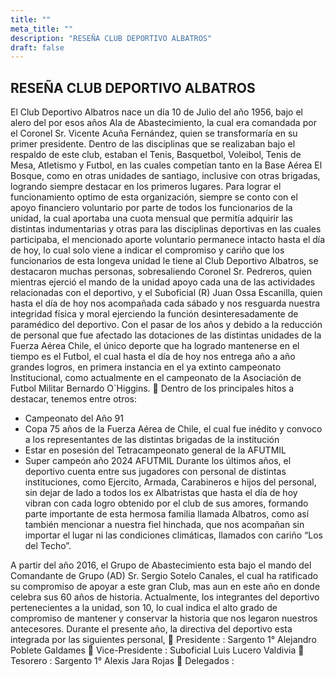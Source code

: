 ```yaml
---
title: ""
meta_title: ""
description: "RESEÑA CLUB DEPORTIVO ALBATROS"
draft: false
---
```


## RESEÑA CLUB DEPORTIVO ALBATROS

El Club Deportivo Albatros nace un día 10 de Julio del año 1956, bajo el
alero del por esos años Ala de Abastecimiento, la cual era comandada por el
Coronel Sr. Vicente Acuña Fernández, quien se transformaría en su primer
presidente.
Dentro de las disciplinas que se realizaban bajo el respaldo de este club,
estaban el Tenis, Basquetbol, Voleibol, Tenis de Mesa, Atletismo y Futbol, en las
cuales competían tanto en la Base Aérea El Bosque, como en otras unidades de
santiago, inclusive con otras brigadas, logrando siempre destacar en los primeros
lugares.
Para lograr el funcionamiento optimo de esta organización, siempre se
conto con el apoyo financiero voluntario por parte de todos los funcionarios de la
unidad, la cual aportaba una cuota mensual que permitía adquirir las distintas
indumentarias y otras para las disciplinas deportivas en las cuales participaba, el
mencionado aporte voluntario permanece intacto hasta el día de hoy, lo cual solo
viene a indicar el compromiso y cariño que los funcionarios de esta longeva unidad
le tiene al Club Deportivo Albatros, se destacaron muchas personas, sobresaliendo
Coronel Sr. Pedreros, quien mientras ejerció el mando de la unidad apoyo cada una
de las actividades relacionadas con el deportivo, y el Suboficial (R) Juan Ossa
Escanilla, quien hasta el día de hoy nos acompañada cada sábado y nos resguarda
nuestra integridad física y moral ejerciendo la función desinteresadamente de
paramédico del deportivo.
Con el pasar de los años y debido a la reducción de personal que fue
afectado las dotaciones de las distintas unidades de la Fuerza Aérea Chile, el único
deporte que ha logrado mantenerse en el tiempo es el Futbol, el cual hasta el día de
hoy nos entrega año a año grandes logros, en primera instancia en el ya extinto
campeonato Institucional, como actualmente en el campeonato de la Asociación de
Futbol Militar Bernardo O`Higgins.
 Dentro de los principales hitos a destacar, tenemos entre otros:

- Campeonato del Año 91
- Copa 75 años de la Fuerza Aérea de Chile, el cual fue inédito y
  convoco a los representantes de las distintas brigadas de la
  institución
- Estar en posesión del Tetracampeonato general de la AFUTMIL
- Super campeón año 2024 AFUTMIL
  Durante los últimos años, el deportivo cuenta entre sus jugadores con
  personal de distintas instituciones, como Ejercito, Armada, Carabineros e hijos del
  personal, sin dejar de lado a todos los ex Albatristas que hasta el día de hoy vibran
  con cada logro obtenido por el club de sus amores, formando parte importante de
  esta hermosa familia llamada Albatros, como así también mencionar a nuestra fiel
  hinchada, que nos acompañan sin importar el lugar ni las condiciones climáticas,
  llamados con cariño “Los del Techo”.

A partir del año 2016, el Grupo de Abastecimiento esta bajo el mando del
Comandante de Grupo (AD) Sr. Sergio Sotelo Canales, el cual ha ratificado su
compromiso de apoyar a este gran Club, mas aun en este año en donde celebra sus
60 años de historia.
Actualmente, los integrantes del deportivo pertenecientes a la unidad, son
10, lo cual indica el alto grado de compromiso de mantener y conservar la historia
que nos legaron nuestros antecesores. Durante el presente año, la directiva del
deportivo esta integrada por las siguientes personal,
 Presidente : Sargento 1° Alejandro Poblete Galdames
 Vice-Presidente : Suboficial Luis Lucero Valdivia
 Tesorero : Sargento 1° Alexis Jara Rojas
 Delegados :
